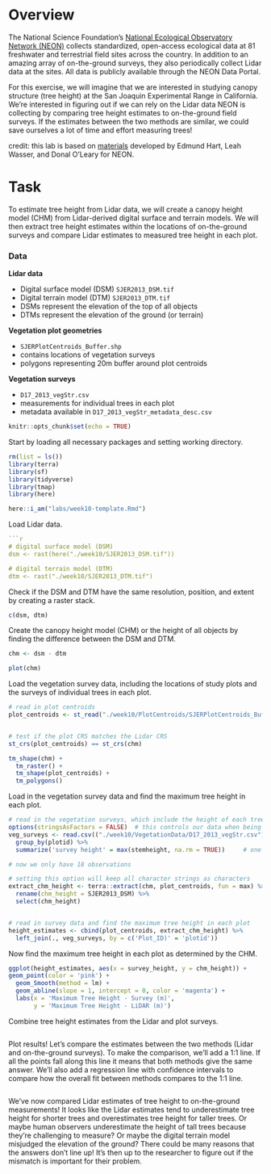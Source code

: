 # Overview
The National Science Foundation's [National Ecological Observatory Network (NEON)](https://www.neonscience.org/about) collects standardized, open-access ecological data at 81 freshwater and terrestrial field sites across the country. In addition to an amazing array of on-the-ground surveys, they also periodically collect Lidar data at the sites. All data is publicly available through the NEON Data Portal.

For this exercise, we will imagine that we are interested in studying canopy structure (tree height) at the San Joaquin Experimental Range in California. We're interested in figuring out if we can rely on the Lidar data NEON is collecting by comparing tree height estimates to on-the-ground field surveys. If the estimates between the two methods are similar, we could save ourselves a lot of time and effort measuring trees!

credit: this lab is based on [materials](https://www.neonscience.org/resources/learning-hub/tutorials/introduction-light-detection-and-ranging-lidar-explore-point) developed by Edmund Hart, Leah Wasser, and Donal O'Leary for NEON.

# Task

To estimate tree height from Lidar data, we will create a canopy height model (CHM) from Lidar-derived digital surface and terrain models. We will then extract tree height estimates within the locations of on-the-ground surveys and compare Lidar estimates to measured tree height in each plot. 

### Data

**Lidar data**

- Digital surface model (DSM) `SJER2013_DSM.tif`
- Digital terrain model (DTM) `SJER2013_DTM.tif`
- DSMs represent the elevation of the top of all objects
- DTMs represent the elevation of the ground (or terrain)

**Vegetation plot geometries**

- `SJERPlotCentroids_Buffer.shp`
- contains locations of vegetation surveys
- polygons representing 20m buffer around plot centroids


**Vegetation surveys**

- `D17_2013_vegStr.csv`
- measurements for individual trees in each plot
- metadata available in `D17_2013_vegStr_metadata_desc.csv`

```r
knitr::opts_chunk$set(echo = TRUE)
```

Start by loading all necessary packages and setting working directory.
```r
rm(list = ls())
library(terra)
library(sf)
library(tidyverse)
library(tmap)
library(here)

here::i_am("labs/week10-template.Rmd")
```

Load Lidar data. 
```r
```r
# digital surface model (DSM)
dsm <- rast(here("./week10/SJER2013_DSM.tif"))

# digital terrain model (DTM)
dtm <- rast("./week10/SJER2013_DTM.tif")

```

Check if the DSM and DTM have the same resolution, position, and extent by creating a raster stack.
```r

c(dsm, dtm)
```


Create the canopy height model (CHM) or the height of all objects by finding the difference between the DSM and DTM.
```r

chm <- dsm - dtm

plot(chm)
```

Load the vegetation survey data, including the locations of study plots and the surveys of individual trees in each plot.
```r
# read in plot centroids
plot_centroids <- st_read("./week10/PlotCentroids/SJERPlotCentroids_Buffer.shp")


# test if the plot CRS matches the Lidar CRS
st_crs(plot_centroids) == st_crs(chm)

tm_shape(chm) +
  tm_raster() +
  tm_shape(plot_centroids) +
  tm_polygons()


```

Load in the vegetation survey data and find the maximum tree height in each plot.
```r
# read in the vegetation surveys, which include the height of each tree
options(stringsAsFactors = FALSE)  # this controls our data when being read in
veg_surveys <- read.csv(("./week10/VegetationData/D17_2013_vegStr.csv")) %>% 
  group_by(plotid) %>% 
  summarize('survey height' = max(stemheight, na.rm = TRUE))     # one output of max height for plot ids

# now we only have 18 observations

# setting this option will keep all character strings as characters
extract_chm_height <- terra::extract(chm, plot_centroids, fun = max) %>% 
  rename(chm_height = SJER2013_DSM) %>% 
  select(chm_height)


# read in survey data and find the maximum tree height in each plot
height_estimates <- cbind(plot_centroids, extract_chm_height) %>% 
  left_join(., veg_surveys, by = c('Plot_ID)' = 'plotid'))
```

Now find the maximum tree height in each plot as determined by the CHM.
```r

ggplot(height_estimates, aes(x = survey_height, y = chm_height)) +
geom_point(color = 'pink') +
  geom_Smooth(method = lm) +
  geom_abline(slope = 1, intercept = 0, color = 'magenta') +
  labs(x = 'Maximum Tree Height - Survey (m)',
       y = 'Maximum Tree Height - LiDAR (m)')

```

Combine tree height estimates from the Lidar and plot surveys.
```r

```

Plot results! Let's compare the estimates between the two methods (Lidar and on-the-ground surveys). To make the comparison, we'll add a 1:1 line. If all the points fall along this line it means that both methods give the same answer. We'll also add a regression line with confidence intervals to compare how the overall fit between methods compares to the 1:1 line.

```r


```

We've now compared Lidar estimates of tree height to on-the-ground measurements! It looks like the Lidar estimates tend to underestimate tree height for shorter trees and overestimates tree height for taller trees. Or maybe human observers underestimate the height of tall trees because they're challenging to measure? Or maybe the digital terrain model misjudged the elevation of the ground? There could be many reasons that the answers don't line up! It's then up to the researcher to figure out if the mismatch is important for their problem.
